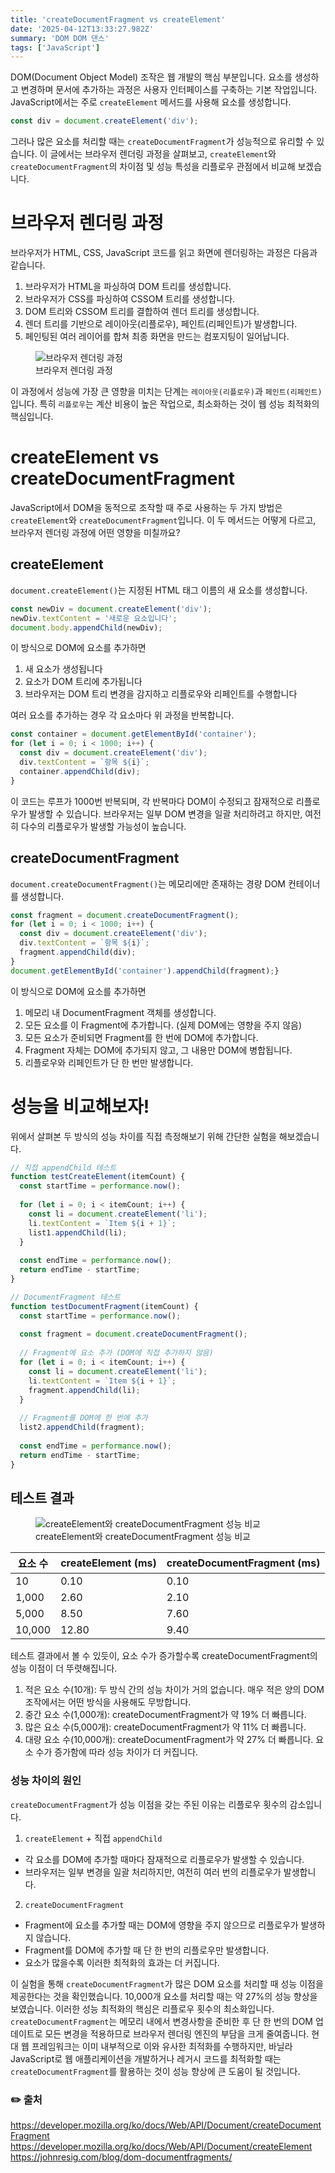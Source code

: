 ```yaml
---
title: 'createDocumentFragment vs createElement'
date: '2025-04-12T13:33:27.982Z'
summary: 'DOM DOM 댄스'
tags: ['JavaScript']
---
```


DOM(Document Object Model) 조작은 웹 개발의 핵심 부분입니다. 요소를 생성하고 변경하며 문서에 추가하는 과정은 사용자 인터페이스를 구축하는 기본 작업입니다. JavaScript에서는 주로 `createElement` 메서드를 사용해 요소를 생성합니다.

```js
const div = document.createElement('div');
```

그러나 많은 요소를 처리할 때는 `createDocumentFragment`가 성능적으로 유리할 수 있습니다. 이 글에서는 브라우저 렌더링 과정을 살펴보고, `createElement`와 `createDocumentFragment`의 차이점 및 성능 특성을 리플로우 관점에서 비교해 보겠습니다.


# 브라우저 렌더링 과정

브라우저가 HTML, CSS, JavaScript 코드를 읽고 화면에 렌더링하는 과정은 다음과 같습니다.

1. 브라우저가 HTML을 파싱하여 DOM 트리를 생성합니다.
2. 브라우저가 CSS를 파싱하여 CSSOM 트리를 생성합니다.
3. DOM 트리와 CSSOM 트리를 결합하여 렌더 트리를 생성합니다.
4. 렌더 트리를 기반으로 레이아웃(리플로우), 페인트(리페인트)가 발생합니다.
5. 페인팅된 여러 레이어를 합쳐 최종 화면을 만드는 컴포지팅이 일어납니다.

<figure>
<img src="/static/images/브라우저-렌더링-과정.svg" alt="브라우저 렌더링 과정" />
<figcaption>브라우저 렌더링 과정</figcaption>
</figure>

이 과정에서 성능에 가장 큰 영향을 미치는 단계는 `레이아웃(리플로우)`과 `페인트(리페인트)`입니다. 
특히 `리플로우`는 계산 비용이 높은 작업으로, 최소화하는 것이 웹 성능 최적화의 핵심입니다.


# createElement vs createDocumentFragment

JavaScript에서 DOM을 동적으로 조작할 때 주로 사용하는 두 가지 방법은 `createElement`와 `createDocumentFragment`입니다. 이 두 메서드는 어떻게 다르고, 브라우저 렌더링 과정에 어떤 영향을 미칠까요?

## createElement
`document.createElement()`는 지정된 HTML 태그 이름의 새 요소를 생성합니다.

```js
const newDiv = document.createElement('div');
newDiv.textContent = '새로운 요소입니다';
document.body.appendChild(newDiv);
```

이 방식으로 DOM에 요소를 추가하면

1. 새 요소가 생성됩니다
2. 요소가 DOM 트리에 추가됩니다
3. 브라우저는 DOM 트리 변경을 감지하고 리플로우와 리페인트를 수행합니다

여러 요소를 추가하는 경우 각 요소마다 위 과정을 반복합니다.

```js
const container = document.getElementById('container');
for (let i = 0; i < 1000; i++) {
  const div = document.createElement('div');
  div.textContent = `항목 ${i}`;
  container.appendChild(div);
}
```
이 코드는 루프가 1000번 반복되며, 각 반복마다 DOM이 수정되고 잠재적으로 리플로우가 발생할 수 있습니다. 
브라우저는 일부 DOM 변경을 일괄 처리하려고 하지만, 여전히 다수의 리플로우가 발생할 가능성이 높습니다.


## createDocumentFragment

`document.createDocumentFragment()`는 메모리에만 존재하는 경량 DOM 컨테이너를 생성합니다.

```js
const fragment = document.createDocumentFragment();
for (let i = 0; i < 1000; i++) {
  const div = document.createElement('div');
  div.textContent = `항목 ${i}`;
  fragment.appendChild(div);
}
document.getElementById('container').appendChild(fragment);}
```

이 방식으로 DOM에 요소를 추가하면

1. 메모리 내 DocumentFragment 객체를 생성합니다.
2. 모든 요소를 이 Fragment에 추가합니다. (실제 DOM에는 영향을 주지 않음)
3. 모든 요소가 준비되면 Fragment를 한 번에 DOM에 추가합니다.
4. Fragment 자체는 DOM에 추가되지 않고, 그 내용만 DOM에 병합됩니다.
5. 리플로우와 리페인트가 단 한 번만 발생합니다.

# 성능을 비교해보자!
위에서 살펴본 두 방식의 성능 차이를 직접 측정해보기 위해 간단한 실험을 해보겠습니다.

```js
// 직접 appendChild 테스트
function testCreateElement(itemCount) {
  const startTime = performance.now();
  
  for (let i = 0; i < itemCount; i++) {
    const li = document.createElement('li');
    li.textContent = `Item ${i + 1}`;
    list1.appendChild(li);
  }
  
  const endTime = performance.now();
  return endTime - startTime;
}

// DocumentFragment 테스트
function testDocumentFragment(itemCount) {
  const startTime = performance.now();
  
  const fragment = document.createDocumentFragment();
  
  // Fragment에 요소 추가 (DOM에 직접 추가하지 않음)
  for (let i = 0; i < itemCount; i++) {
    const li = document.createElement('li');
    li.textContent = `Item ${i + 1}`;
    fragment.appendChild(li);
  }
  
  // Fragment를 DOM에 한 번에 추가
  list2.appendChild(fragment);
  
  const endTime = performance.now();
  return endTime - startTime;
}
```


## 테스트 결과
<figure>
<img src="/static/images/performance-createElement-and-createDocumentFragement.png" alt="createElement와 createDocumentFragment 성능 비교" />
<figcaption>createElement와 createDocumentFragment 성능 비교</figcaption>
</figure>

| 요소 수 | createElement (ms) | createDocumentFragment (ms) |
|---------|-------------------|---------------------------|
| 10      | 0.10              | 0.10                      |
| 1,000   | 2.60              | 2.10                      |
| 5,000   | 8.50              | 7.60                      |
| 10,000  | 12.80             | 9.40                      |


테스트 결과에서 볼 수 있듯이, 요소 수가 증가할수록 createDocumentFragment의 성능 이점이 더 뚜렷해집니다.

1. 적은 요소 수(10개): 두 방식 간의 성능 차이가 거의 없습니다. 매우 적은 양의 DOM 조작에서는 어떤 방식을 사용해도 무방합니다.
2. 중간 요소 수(1,000개): createDocumentFragment가 약 19% 더 빠릅니다.
3. 많은 요소 수(5,000개): createDocumentFragment가 약 11% 더 빠릅니다.
4. 대량 요소 수(10,000개): createDocumentFragment가 약 27% 더 빠릅니다. 요소 수가 증가함에 따라 성능 차이가 더 커집니다.

### 성능 차이의 원인
`createDocumentFragment`가 성능 이점을 갖는 주된 이유는 리플로우 횟수의 감소입니다.

1. `createElement` + 직접 `appendChild`
- 각 요소를 DOM에 추가할 때마다 잠재적으로 리플로우가 발생할 수 있습니다.
- 브라우저는 일부 변경을 일괄 처리하지만, 여전히 여러 번의 리플로우가 발생합니다.


2. `createDocumentFragment`
- Fragment에 요소를 추가할 때는 DOM에 영향을 주지 않으므로 리플로우가 발생하지 않습니다.
- Fragment를 DOM에 추가할 때 단 한 번의 리플로우만 발생합니다.
- 요소가 많을수록 이러한 최적화의 효과는 더 커집니다.

이 실험을 통해 `createDocumentFragment`가 많은 DOM 요소를 처리할 때 성능 이점을 제공한다는 것을 확인했습니다. 10,000개 요소를 처리할 때는 약 27%의 성능 향상을 보였습니다.
이러한 성능 최적화의 핵심은 리플로우 횟수의 최소화입니다. `createDocumentFragment`는 메모리 내에서 변경사항을 준비한 후 단 한 번의 DOM 업데이트로 모든 변경을 적용하므로 브라우저 렌더링 엔진의 부담을 크게 줄여줍니다.
현대 웹 프레임워크는 이미 내부적으로 이와 유사한 최적화를 수행하지만, 바닐라 JavaScript로 웹 애플리케이션을 개발하거나 레거시 코드를 최적화할 때는 `createDocumentFragment`를 활용하는 것이 성능 향상에 큰 도움이 될 것입니다.

### ✏️ 출처
https://developer.mozilla.org/ko/docs/Web/API/Document/createDocumentFragment<br/>
https://developer.mozilla.org/ko/docs/Web/API/Document/createElement<br/>
https://johnresig.com/blog/dom-documentfragments/<br/>
